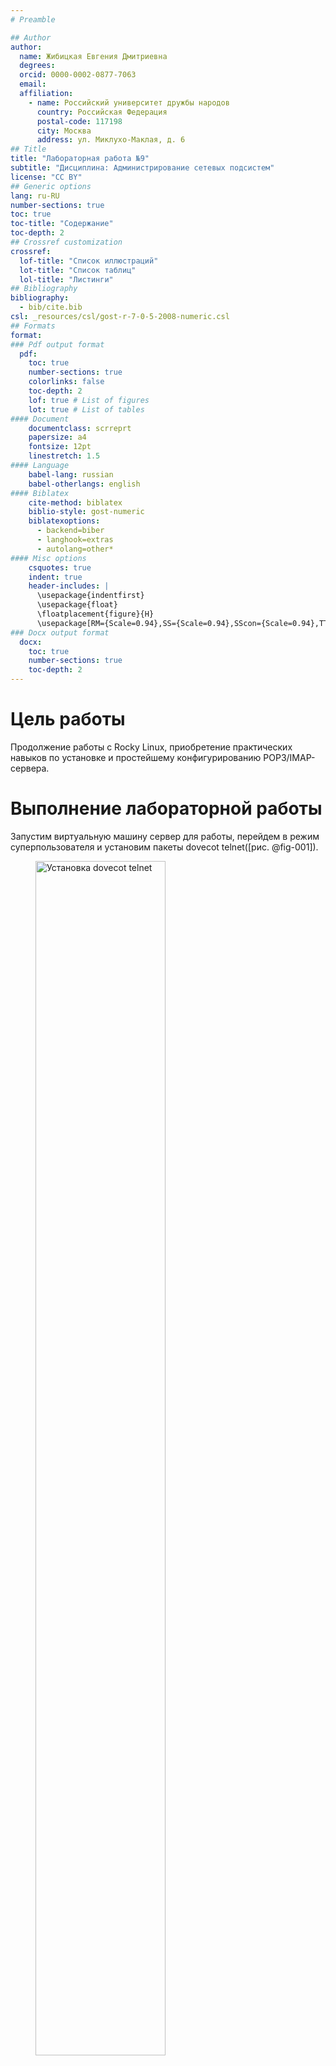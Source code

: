 ```yaml
---
# Preamble

## Author
author:
  name: Жибицкая Евгения Дмитриевна
  degrees: 
  orcid: 0000-0002-0877-7063
  email: 
  affiliation:
    - name: Российский университет дружбы народов
      country: Российская Федерация
      postal-code: 117198
      city: Москва
      address: ул. Миклухо-Маклая, д. 6
## Title
title: "Лабораторная работа №9"
subtitle: "Дисциплина: Администрирование сетевых подсистем"
license: "CC BY"
## Generic options
lang: ru-RU
number-sections: true
toc: true
toc-title: "Содержание"
toc-depth: 2
## Crossref customization
crossref:
  lof-title: "Список иллюстраций"
  lot-title: "Список таблиц"
  lol-title: "Листинги"
## Bibliography
bibliography:
  - bib/cite.bib
csl: _resources/csl/gost-r-7-0-5-2008-numeric.csl
## Formats
format:
### Pdf output format
  pdf:
    toc: true
    number-sections: true
    colorlinks: false
    toc-depth: 2
    lof: true # List of figures
    lot: true # List of tables
#### Document
    documentclass: scrreprt
    papersize: a4
    fontsize: 12pt
    linestretch: 1.5
#### Language
    babel-lang: russian
    babel-otherlangs: english
#### Biblatex
    cite-method: biblatex
    biblio-style: gost-numeric
    biblatexoptions:
      - backend=biber
      - langhook=extras
      - autolang=other*
#### Misc options
    csquotes: true
    indent: true
    header-includes: |
      \usepackage{indentfirst}
      \usepackage{float}
      \floatplacement{figure}{H}
      \usepackage[RM={Scale=0.94},SS={Scale=0.94},SScon={Scale=0.94},TT={Scale=MatchLowercase,FakeStretch=0.9},DefaultFeatures={Ligatures=Common}]{plex-otf}
### Docx output format
  docx:
    toc: true
    number-sections: true
    toc-depth: 2
---
```


# Цель работы

Продолжение работы с Rocky Linux, приобретение практических навыков по установке и простейшему конфигурированию POP3/IMAP-сервера.


# Выполнение лабораторной работы

Запустим виртуальную машину сервер для работы, перейдем в режим суперпользователя и установим пакеты dovecot telnet([рис. @fig-001]).

![Установка dovecot telnet](image/1.jpg){#fig-001 width=70%}

В конфигурационном файле /etc/dovecot/dovecot.conf пропишем список почто-
вых протоколов, по которым разрешено работать Dovecot([рис. @fig-002]).

![/etc/dovecot/dovecot.conf](image/2.jpg){#fig-002 width=70%}


В конфигурационном файле /etc/dovecot/conf.d/10-auth.conf проверим, что указан метод аутентификации plain([рис. @fig-003]).

![/etc/dovecot/conf.d/10-auth.conf](image/3.jpg){#fig-003 width=70%}

В конфигурационном файле /etc/dovecot/conf.d/auth-system.conf.ext проверяем,
что для поиска пользователей и их паролей используется pam и файл passwd([рис. @fig-004] и [рис. @fig-005]).

![/etc/dovecot/conf.d/auth-system.conf.ext](image/4.jpg){#fig-004 width=70%}

![/etc/dovecot/conf.d/auth-system.conf.ext](image/5.jpg){#fig-005 width=70%}

В конфигурационном файле /etc/dovecot/conf.d/10-mail.conf настроим место-
расположение почтовых ящиков пользователей([рис. @fig-006]).

![/etc/dovecot/conf.d/10-mail.conf ](image/6.jpg){#fig-006 width=70%}


В Postfix задаем каталог для доставки почты, конфигурируем межсетевой экран, разрешив работать службам протоколов POP3 и IMAP([рис. @fig-007] и [рис. @fig-008]).

![Каталог доставки почты](image/7.jpg){#fig-007 width=70%}

![Работа служб](image/8.jpg){#fig-008 width=70%}


Восстановим контекст безопасности, перезапустим службы([рис. @fig-009]).

![Службы](image/9.jpg){#fig-009 width=70%}


Перейдем к проверке работы Dovecot

В терминале сервера просмотрим имеющуюся почту, также просмотрим mailbox пользователя на сервере на терминале с правами суперпользователя([рис. @fig-010]).

![Просмотр почты](image/10.jpg){#fig-010 width=70%}

  
На виртуальной машине client установим почтовый клиент([рис. @fig-011]).

![Установка evolution](image/11.jpg){#fig-011 width=70%}


Далее настроим его.

Укажем имя, в качестве адреса почты  edzhibitskaya@edzhibitskaya.net, проверим номера портов, способы аутентификации([рис. @fig-012]).

![Настройка evolution](image/14.jpg){#fig-012 width=70%}


Из почтового клиента отправляем себе несколько тестовых писем([рис. @fig-013]), параллельно посмотрите, какие сообщения выдаются при мониторинге почтовой службы на сервере, а также при использовании doveadm и mail - видим, что сообщение доставлено и клиент успешно подключился к SMTP-серверу([рис. @fig-014]).

![Отправка писем](image/15.jpg){#fig-013 width=70%}


![Мониторинг службы](image/16.jpg){#fig-014 width=70%}

Проверим работу почтовой службы, используя на сервере протокол Telnet. Подкючаемся  к почтовому серверу по протоколу POP3 (через порт 110),([рис. @fig-015] и [рис. @fig-016]).


– с помощью команды list получим список писем;
– с помощью команды retr 1 получим первое письмо из списка;
– с помощью команды dele 2 удалим второе письмо из списка;


![Подключение к почтовому серверу](image/17.jpg){#fig-015 width=70%}

![Выполнение команд](image/18.jpg){#fig-016 width=70%}



Наконец, внесем изменения в настройки виртуального окружения. 

Перейдем в /vagrant/provision/server/, в соответствующие подкаталоги поместите конфигурационные файлы Dovecot[рис. @fig-014]). Внесем изменения в скрипт для работы с почтой  на сервере([рис. @fig-014]) и клиенте([рис. @fig-014]).

![Сохранение изменений](image/19.jpg){#fig-017 width=70%}



![Скрипт на сервере](image/20.jpg){#fig-018 width=70%}



![Скрипт на клиенте](image/21.jpg){#fig-019 width=70%}











# Контрольные вопросы

1. За что отвечает протокол SMTP?

SMTP - отправка почты между серверами и от клиента на сервер

2. За что отвечает протокол IMAP?

IMAP - доступ к почтовому ящику с синхронизацией между устройствами

3. За что отвечает протокол POP3?

POP3 - загрузка почты на локальное устройство 

4. В чём назначение Dovecot?

Dovecot - POP3/IMAP сервер для доступа к почтовым ящикам

5. В каких файлах обычно находятся настройки работы Dovecot? За что отвечает каж-
дый из файлов?

/etc/dovecot/dovecot.conf - основной файл

/etc/dovecot/conf.d/ - дополнительные настройки

/etc/dovecot/users - пользователи

6. В чём назначение Postfix?

 Postfix - MTA (Mail Transfer Agent) для маршрутизации и доставки почты
 
7. Какие методы аутентификации пользователей можно использовать в Dovecot и в чём
их отличие?

PLAIN - логин/парль в открытом виде (только с TLS)

LOGIN - устаревший метод

CRAM-MD5 - challenge-response

8. Приведите пример заголовка письма с пояснениями его полей.

From: user@domain.com          # Отправитель
To: recipient@domain.com       # Получатель
Subject: Test Message          # Тема
Date: Mon, 1 Oct 2025 10:00:00 +0300  # Дата
Message-ID: <12345@domain.com> # ID

9. Приведите примеры использования команд для работы с почтовыми протоколами
через терминал (например через telnet).

telnet mail.server.com 110
USER username
PASS password
LIST
RETR 1

10. Приведите примеры с пояснениями по работе с doveadm

Поиск писем
- doveadm search mailbox INBOX subject "test"

Информация о пользователе
- doveadm user user@domain.com

Статистика
- doveadm stats

# Выводы

В ходе работы были приобретены практические навыки по установке и простейшему конфигурированию POP3/IMAP-сервера, произведена работа с Telnet, evolution.


# Список литературы{.unnumbered}

[ТУИС](https://esystem.rudn.ru/pluginfile.php/2854758/mod_resource/content/5/007-firewall.pdf)

::: {#refs}
:::
